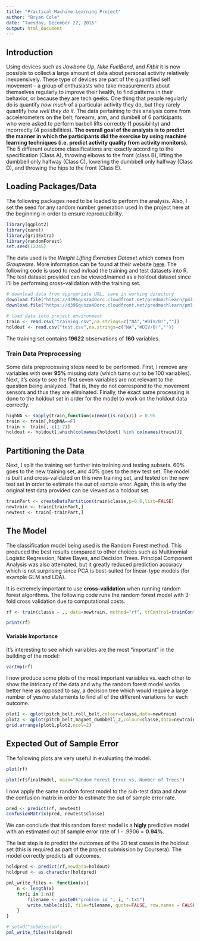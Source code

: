 ```yaml
---
title: "Practical Machine Learning Project"
author: "Bryan Cole"
date: "Tuesday, December 22, 2015"
output: html_document
---
```


## Introduction

Using devices such as *Jawbone Up*, *Nike FuelBand*, and *Fitbit* it is now possible to collect a large amount of data about personal activity relatively inexpensively. These type of devices are part of the quantified self movement – a group of enthusiasts who take measurements about themselves regularly to improve their health, to find patterns in their behavior, or because they are tech geeks. One thing that people regularly do is quantify *how much* of a particular activity they do, but they rarely quantify *how well they do it*. The data pertaining to this analysis come from accelerometers on the belt, forearm, arm, and dumbell of 6 participants who were asked to perform barbell lifts correctly (1 possibility) and incorrectly (4 possibilities). **The overall goal of the analysis is to  predict the manner in which the participants did the exercise by using machine learning techniques (i.e. predict activity quality from activity monitors)**. The 5 different outcome classifications are: exactly according to the specification (Class A), throwing elbows to the front (class B), lifting the dumbbell only halfway (Class C), lowering the dumbbell only halfway (Class D), and throwing the hips to the front (Class E).

## Loading Packages/Data

The following packages need to be loaded to perform the analysis. Also, I set the seed for any random number generation used in the project here at the beginning in order to ensure reproducibility.
```r
library(ggplot2) 
library(caret) 
library(gridExtra)
library(randomForest) 
set.seed(12345)
```


The data used is the *Weight Lifting Exercises Dataset* which comes from *Groupware*. More information can be found at their website [here](http://groupware.les.inf.puc-rio.br/har). The following code is used to read in/load the training and test datasets into R. The test dataset provided can be viewed/named as a holdout dataset since I'll be performing cross-validation with the training set. 
```r
# download data from appropriate URL, save in working directory
download.file("https://d396qusza40orc.cloudfront.net/predmachlearn/pml-training.csv",destfile="training.csv")
download.file("https://d396qusza40orc.cloudfront.net/predmachlearn/pml-testing.csv",destfile="test.csv")

# load data into project environment
train <- read.csv("training.csv",na.strings=c("NA","#DIV/0!",""))
holdout <- read.csv("test.csv",na.strings=c("NA","#DIV/0!","")) 
```
The training set contains **19622** observations of **160** variables.

### Train Data Preprocessing

Some data preprocessing steps need to be performed. First, I remove any variables with over **95%** missing data (which turns out to be 100 variables). Next, it's easy to see the first seven variables are not relevant to the question being analyzed. That is, they do not correspond to the movement sensors and thus they are eliminated. Finally, the exact same processing is done to the holdout set in order for the model to work on the holdout data correctly.
```r
highNA <- sapply(train,function(x)mean(is.na(x))) > 0.95
train <- train[,highNA==F]
train <- train[,-c(1:7)]
holdout <- holdout[,which(colnames(holdout) %in% colnames(train))]
```

## Partitioning the Data

Next, I split the training set further into training and testing subsets. 60% goes to the new training set, and 40% goes to the new test set. The model is built and cross-validated on this new training set, and tested on the new test set in order to estimate the out of sample error. Again, this is why the original test data provided can be viewed as a holdout set.
```r
trainPart <- createDataPartition(train$classe,p=0.6,list=FALSE)
newtrain <- train[trainPart,]
newtest <- train[-trainPart,]
```

## The Model

The classification model being used is the Random Forest method. This produced the best results compared to other choices such as Multinomial Logistic Regression, Naive Bayes, and Decision Trees. Principal Component Analysis was also attempted, but it greatly reduced prediction accuracy which is not surprising since PCA is best-suited for linear-type models (for example GLM and LDA). 

It is extremely important to use **cross-validation** when running random forest algorithms. The following code runs the random forest model with 3-fold cross validation due to computational costs.
```r
rf <- train(classe ~ ., data=newtrain, method="rf", trControl=trainControl(method="cv",number=3), prox=TRUE,importance=TRUE,ntree=75)

print(rf)
```

#### Variable Importance

It's interesting to see which variables are the most "important" in the building of the model:
```r
varImp(rf)
```

I now produce some plots  of the most important variables vs. each other to show the intricacy of the data and why the random forest model works better here as opposed to say, a decision tree which would require a large number of yes/no statements to find all of the different variations for each outcome. 
```r
plot1 <- qplot(pitch_belt,roll_belt,colour=classe,data=newtrain)
plot2 <- qplot(pitch_belt,magnet_dumbbell_z,colour=classe,data=newtrain)
grid.arrange(plot1,plot2,ncol=2)
```

## Expected Out of Sample Error

The following plots are very useful in evaluating the model.
```r
plot(rf)
```
```r
plot(rf$finalModel, main="Random Forest Error vs. Number of Trees")
```


I now apply the same random forest model to the sub-test data and show the confusion matrix in order to estimate the out of sample error rate.
```r
pred <- predict(rf, newtest)
confusionMatrix(pred, newtest$classe)
```

We can conclude that this random forest model is a **higly** predictive model with an estimated out of sample error rate of 1 - .9906 = **0.94%**. 

The last step is to predict the outcomes of the 20  test cases in the holdout set (this is required as part of the project submission by Coursera). The model correctly predicts **all** outcomes. 
```r
holdpred <- predict(rf,newdata=holdout)
holdpred <- as.character(holdpred)

pml_write_files <- function(x){
    n <- length(x)
    for(i in 1:n){
        filename <- paste0("problem_id_", i, ".txt")
        write.table(x[i], file=filename, quote=FALSE, row.names = FALSE, col.names = FALSE)
    }
}

# setwd("submission")
pml_write_files(holdpred)
```
